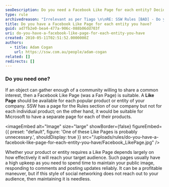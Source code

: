 ```yaml
---
seoDescription: Do you need a Facebook Like Page for each entity? Decide wisely, as it requires consistent updates and maintenance.
type: rule
archivedreason: "Irrelevant as per Tiago \n\nRE: SSW Rules [BAD] - Do you have a Facebook Like Page for each entity you have?"
title: Do you have a Facebook Like Page for each entity you have?
guid: ad7fb2e0-bea4-477a-906c-088b06dd703f
uri: do-you-have-a-facebook-like-page-for-each-entity-you-have
created: 2010-05-11T02:51:52.0000000Z
authors:
  - title: Adam Cogan
    url: https://ssw.com.au/people/adam-cogan
related: []
redirects: []
---
```


### Do you need one?

If an object can gather enough of a community willing to share a common interest, then a Facebook Like Page (was a Fan Page) is suitable.
A **Like Page** should be available for each popular product or entity of your company. SSW has a page for the Rules section of our company but not for each individual product; on the other hand, it would be suitable for Microsoft to have a separate page for each of their products.


<imageEmbed
  alt="Image"
  size="large"
  showBorder={false}
  figureEmbed={{
    preset: "default",
    figure: 'One of these Like Pages is probably unnecessary.',
    shouldDisplay: true
  }}
  src="/uploads/rules/do-you-have-a-facebook-like-page-for-each-entity-you-have/Facebook_LikePage.jpg"
/>

Whether your product or entity requires a Like Page depends largely on how effectively it will reach your target audience. Such pages usually have a high upkeep as you need to spend time to maintain your public image, responding to comments and posting updates reliably. It can be a profitable maneuver, but if this style of social networking does not reach out to your audience, then maintaining it is needless.